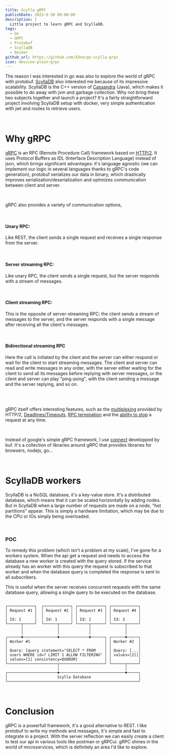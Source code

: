 ```yaml
---
title: Scylla gRPC
publishDate: 2023-9-30 00:00:00
description: |
  Little project to learn gRPC and ScyllaDB.
tags:
  - Go
  - GRPC
  - Protobuf
  - ScyllaDB
  - Docker
github_url: https://github.com/X3ne/go-scylla-grpc
icon: devicon-plain:grpc
---
```

The reason I was interested in go was also to explore the world of gRPC with protobuf.
[ScyllaDB](https://www.scylladb.com/) also interested me because of its impressive scalability. ScyllaDB is the C++ version of [Cassandra](https://cassandra.apache.org/_/index.html) (Java),
which makes it possible to do away with jvm and garbage collection. Why not bring these two subjects together and launch a project?
It's a fairly straightforward project involving ScyllaDB setup with docker, very simple authentication with jwt and routes to retrieve users.

<br />

# Why gRPC

[gRPC](https://fr.wikipedia.org/wiki/GRPC) is an RPC (Remote Procedure Call) framework based on
[HTTP/2](https://fr.wikipedia.org/wiki/Hypertext_Transfer_Protocol/2). It uses Protocol Buffers as IDL (Interface Description Language)
instead of json, which brings significant advantages: it's language agnostic (we can implement our logic in several languages thanks to gRPC's code generation),
protobuf serializes our data in binary, which drastically improves serialization/deserialization and optimizes communication between client and server.

<br />

gRPC also provides a variety of communication options,

<br />

#### Unary RPC:
Like REST, the client sends a single request and receives a single response from the server.

<br />

#### Server streaming RPC:
Like unary RPC, the client sends a single request, but the server responds with a stream of messages.

<br />

#### Client streaming RPC:
This is the opposite of server-streaming RPC: the client sends a stream of messages to the server,
and the server responds with a single message after receiving all the client's messages.

<br />

#### Bidirectional streaming RPC
Here the call is initiated by the client and the server can either respond or wait for the client to start streaming messages.
The client and server can read and write messages in any order, with the server either waiting for the client to send all its messages before replying with server messages,
or the client and server can play "ping-pong", with the client sending a message and the server replying, and so on.

<br />
<br />

gRPC itself offers interesting features, such as the  [multiplexing](https://en.wikipedia.org/wiki/Multiplexing) provided by HTTP/2,
[Deadlines/Timeouts](https://grpc.io/docs/what-is-grpc/core-concepts/#deadlines),
[RPC termination](https://grpc.io/docs/what-is-grpc/core-concepts/#rpc-termination) and the
[ability to stop](https://grpc.io/docs/what-is-grpc/core-concepts/#cancelling-an-rpc) a request at any time.

<br />

Instead of google's simple gRPC framework, I use [connect](https://connectrpc.com/) developped by buf. It's a collection of libraries around gRPC that provides libraries for browsers, nodejs, go...

<br />

# ScyllaDB workers

ScyllaDB is a NoSQL database, it's a key-value store. It's a distributed database, which means that it can be scaled horizontally by adding nodes.
But in ScyllaDB when a large number of requests are made on a node, "hot partitions" appear. This is simply a hardware limitation,
which may be due to the CPU or IOs simply being overloaded.

<br />

### POC

To remedy this problem (which isn't a problem at my scale), I've gone for a workers system.
When the api get a request and needs to access the database a new worker is created with the query stored.
If the service already has an worker with this query the request is subscribed to that worker and when the
database query is completed the response is sent to all subscribers.

This is useful when the server receives concurrent requests with the same database query, allowing a single query to be executed on the database.

```text

┌────────────┐  ┌────────────┐ ┌────────────┐ ┌────────────┐
│ Request #1 │  │ Request #2 │ │ Request #3 │ │ Request #4 │
│            │  │            │ │            │ │            │
│ Id: 1      │  │ Id: 1      │ │ Id: 1      │ │ Id: 2      │
└──────┬─────┘  └──────┬─────┘ └─────┬──────┘ └──────┬─────┘
       │               │             │               │
       │               │             │               │
┌──────▼───────────────▼─────────────▼──────┐ ┌──────▼─────┐
│ Worker #1                                 │ │ Worker #2  │
│                                           │ │            │
│ Query: [query statement="SELECT * FROM    │ │ Query: [...│
│ users WHERE id=? LIMIT 1 ALLOW FILTERING" │ │ values=[2]]│
│ values=[1] consistency=QUORUM]            │ │            │
└──────────────────────┬────────────────────┘ └──────┬─────┘
                       │                             │
┌──────────────────────▼─────────────────────────────▼─────┐
│                      Scylla Database                     │
└──────────────────────────────────────────────────────────┘

```

<br />

# Conclusion

gRPC is a powerfull framework, it's a good alternative to REST. I like protobuf to write my methods and messages, it's simple and fast to integrate in a project.
With the server reflection we can easily create a client to test our api in various tools like postman or gRPCui.
gRPC shines in the world of microservices, which is definitely an area I'd like to explore.
